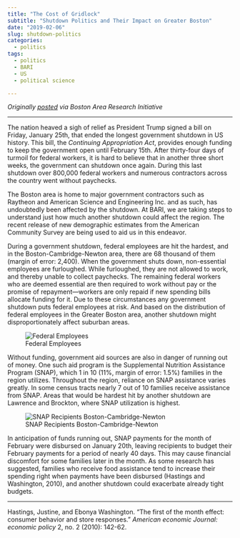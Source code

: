 ```yaml
---
title: "The Cost of Gridlock"
subtitle: "Shutdown Politics and Their Impact on Greater Boston"
date: "2019-02-06"
slug: shutdown-politics
categories:
  - politics
tags:
  - politics
  - BARI
  - US
  - political science

---
```


_Originally [posted](https://www.northeastern.edu/csshresearch/bostonarearesearchinitiative/2019/02/06/the-cost-of-gridlock-shutdown-politics-and-their-impact-on-greater-boston/) via Boston Area Research Initiative_

-----

The nation heaved a sigh of relief as President Trump signed a bill on Friday, January 25th, that ended the longest government shutdown in US history. This bill, the _Continuing Appropriation Act_, provides enough funding to keep the government open until February 15th. After thirty-four days of turmoil for federal workers, it is hard to believe that in another three short weeks, the government can shutdown once again. During this last shutdown over 800,000 federal workers and numerous contractors across the country went without paychecks.

The Boston area is home to major government contractors such as Raytheon and American Science and Engineering Inc. and as such, has undoubtedly been affected by the shutdown. At BARI, we are taking steps to understand just how much another shutdown could affect the region. The recent release of new demographic estimates from the American Community Survey are being used to aid us in this endeavor.

During a government shutdown, federal employees are hit the hardest, and in the Boston-Cambridge-Newton area, there are 68 thousand of them (margin of error: 2,400).  When the government shuts down, non-essential employees are furloughed. While furloughed, they are not allowed to work, and thereby unable to collect paychecks. The remaining federal workers who are deemed essential are then required to work without pay or the promise of repayment—workers are only repaid if new spending bills allocate funding for it. Due to these circumstances any government shutdown puts federal employees at risk. And based on the distribution of federal employees in the Greater Boston area, another shutdown might disproportionately affect suburban areas.

![Federal Employees](/img/shutdown/fed_emp.png)

Without funding, government aid sources are also in danger of running out of money. One such aid program is the Supplemental Nutrition Assistance Program (SNAP), which 1 in 10 (11%, margin of error: 1.5%) families in the region utilizes. Throughout the region, reliance on SNAP assistance varies greatly. In some census tracts nearly 7 out of 10 families receive assistance from SNAP. Areas that would be hardest hit by another shutdown are Lawrence and Brockton, where SNAP utilization is highest.

![SNAP Recipients Boston-Cambridge-Newton](/img/shutdown/snap_region.png)

In anticipation of funds running out, SNAP payments for the month of February were disbursed on January 20th, leaving recipients to budget their February payments for a period of nearly 40 days. This may cause financial discomfort for some families later in the month. As some research has suggested, families who receive food assistance tend to increase their spending right when payments have been disbursed (Hastings and Washington, 2010), and another shutdown could exacerbate already tight budgets.

----

Hastings, Justine, and Ebonya Washington. “The first of the month effect: consumer behavior and store responses.” _American economic Journal: economic policy_ 2, no. 2 (2010): 142-62.


